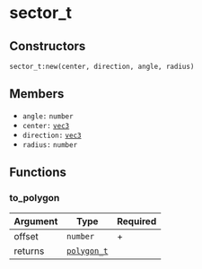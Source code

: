 # sector_t

## Constructors

`sector_t:new(center, direction, angle, radius)`

## Members

- `angle:` `number`
- `center:` [`vec3`](/structs/vec3)
- `direction:` [`vec3`](/structs/vec3)
- `radius:` `number`

## Functions

### to_polygon

| Argument | Type                              | Required |
| -------- | --------------------------------- | -------- |
| offset   | `number`                          | +        |
| returns  | [`polygon_t`](/structs/polygon_t) |          |
